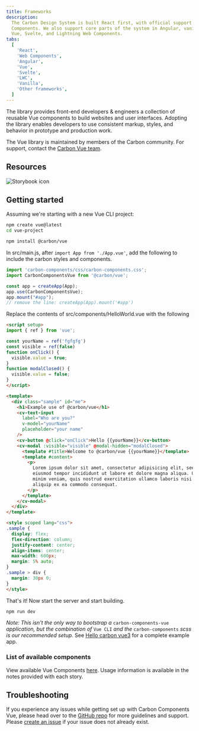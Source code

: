 ```yaml
---
title: Frameworks
description:
  The Carbon Design System is built React first, with official support for Web
  Components. We also support core parts of the system in Angular, vanilla JS,
  Vue, Svelte, and Lightning Web Components.
tabs:
  [
    'React',
    'Web Components',
    'Angular',
    'Vue',
    'Svelte',
    'LWC',
    'Vanilla',
    'Other frameworks',
  ]
---
```


<PageDescription>

The library provides front-end developers & engineers a collection of reusable
Vue components to build websites and user interfaces. Adopting the library
enables developers to use consistent markup, styles, and behavior in prototype
and production work.

</PageDescription>

<InlineNotification>

The Vue library is maintained by members of the Carbon community. For support,
contact the
[Carbon Vue team](https://github.com/carbon-design-system/carbon-components-vue/issues/new/choose).

</InlineNotification>

## Resources

<Row className="resource-card-group">
<Column colLg={4} colMd={4} noGutterSm>
  <ResourceCard
    subTitle="Carbon Components Vue"
    href="https://vue.carbondesignsystem.com"
    >

![Storybook icon](images/storybook.svg)

  </ResourceCard>
</Column>
  <Column colMd={4} colLg={4} noGutterSm>
    <ResourceCard
      subTitle="Try Vue components with CodeSandbox"
      href="https://codesandbox.io/s/5zk452o9jp"
    >
      <MdxIcon name="codesandbox" />
    </ResourceCard>
  </Column>
</Row>

## Getting started

Assuming we're starting with a new Vue CLI project:

```bash
npm create vue@latest
cd vue-project
```

```bash
npm install @carbon/vue
```

In src/main.js, after `import App from './App.vue'`, add the following to include the
carbon styles and components.

```js
import 'carbon-components/css/carbon-components.css';
import CarbonComponentsVue from '@carbon/vue';

const app = createApp(App);
app.use(CarbonComponentsVue);
app.mount("#app");
// remove the line: createApp(App).mount('#app') 
```

Replace the contents of src/components/HelloWorld.vue with the following

```html
<script setup>
import { ref } from 'vue';

const yourName = ref('fgfgfg')
const visible = ref(false)
function onClick() {
  visible.value = true;
}
function modalClosed() {
  visible.value = false;
}
</script>

<template>
  <div class="sample" id="me">
    <h1>Example use of @carbon/vue</h1>
    <cv-text-input
      label="Who are you?"
      v-model="yourName"
      placeholder="your name"
    />
    <cv-button @click="onClick">Hello {{yourName}}</cv-button>
    <cv-modal :visible="visible" @modal-hidden="modalClosed">
      <template #title>Welcome to @carbon/vue {{yourName}}</template>
      <template #content>
        <p>
          Lorem ipsum dolor sit amet, consectetur adipisicing elit, seed do
          eiusmod tempor incididunt ut labore et dolore magna aliqua. Ut enim ad
          minim veniam, quis nostrud exercitation ullamco laboris nisi ut
          aliquip ex ea commodo consequat.
        </p>
      </template>
    </cv-modal>
  </div>	
</template>

<style scoped lang="css">
.sample {
  display: flex;
  flex-direction: column;
  justify-content: center;
  align-items: center;
  max-width: 600px;
  margin: 5% auto;
}
.sample > div {
  margin: 30px 0;
}
</style>
```

That's it! Now start the server and start building.

```bash
npm run dev
```

_Note: This isn't the only way to bootstrap a_ `carbon-components-vue`
_application, but the combination of_ `Vue CLI` _and the_ `carbon-components`
_scss is our recommended setup._
See [Hello carbon vue3](https://github.com/IBM/hello-carbon-vue3) for a complete example app.

### List of available components

View available Vue Components [here](http://vue.carbondesignsystem.com). Usage
information is available in the notes provided with each story.

## Troubleshooting

If you experience any issues while getting set up with Carbon Components Vue,
please head over to the
[GitHub repo](https://github.com/carbon-design-system/carbon-components-vue) for
more guidelines and support. Please
[create an issue](https://github.com/carbon-design-system/carbon-components-vue/issues)
if your issue does not already exist.
